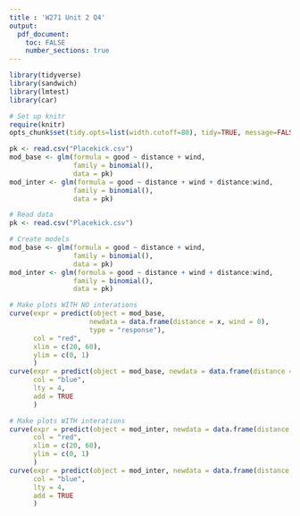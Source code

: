 ```yaml
---
title : 'W271 Unit 2 Q4'
output: 
  pdf_document:
    toc: FALSE
    number_sections: true
---
```


```r
library(tidyverse)
library(sandwich)
library(lmtest)
library(car)
```
```r
# Set up knitr
require(knitr)
opts_chunk$set(tidy.opts=list(width.cutoff=80), tidy=TRUE, message=FALSE, warning=FALSE)
```

```r
pk <- read.csv("Placekick.csv")
mod_base <- glm(formula = good ~ distance + wind,
                family = binomial(),
                data = pk)
mod_inter <- glm(formula = good ~ distance + wind + distance:wind,
                family = binomial(),
                data = pk)

```

```r
# Read data
pk <- read.csv("Placekick.csv")

# Create models
mod_base <- glm(formula = good ~ distance + wind,
                family = binomial(),
                data = pk)
mod_inter <- glm(formula = good ~ distance + wind + distance:wind,
                family = binomial(),
                data = pk)

# Make plots WITH NO interations
curve(expr = predict(object = mod_base,
                    newdata = data.frame(distance = x, wind = 0),
                    type = "response"),
      col = "red",
      xlim = c(20, 60),
      ylim = c(0, 1)
      )
curve(expr = predict(object = mod_base, newdata = data.frame(distance = x, wind = 1), type = "response"),
      col = "blue",
      lty = 4,
      add = TRUE
      )

# Make plots WITH interations
curve(expr = predict(object = mod_inter, newdata = data.frame(distance = x, wind = 0), type = "response"),
      col = "red",
      xlim = c(20, 60),
      ylim = c(0, 1)
      )
curve(expr = predict(object = mod_inter, newdata = data.frame(distance = x, wind = 1), type = "response"),
      col = "blue",
      lty = 4,
      add = TRUE
      )
```